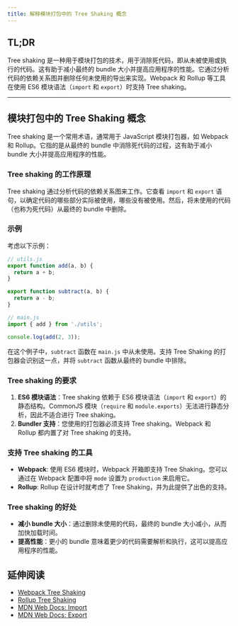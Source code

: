 ```yaml
---
title: 解释模块打包中的 Tree Shaking 概念
---
```


## TL;DR

Tree shaking 是一种用于模块打包的技术，用于消除死代码，即从未被使用或执行的代码。这有助于减小最终的 bundle 大小并提高应用程序的性能。它通过分析代码的依赖关系图并删除任何未使用的导出来实现。Webpack 和 Rollup 等工具在使用 ES6 模块语法（`import` 和 `export`）时支持 Tree shaking。

***

## 模块打包中的 Tree Shaking 概念

Tree shaking 是一个常用术语，通常用于 JavaScript 模块打包器，如 Webpack 和 Rollup。它指的是从最终的 bundle 中消除死代码的过程，这有助于减小 bundle 大小并提高应用程序的性能。

### Tree shaking 的工作原理

Tree shaking 通过分析代码的依赖关系图来工作。它查看 `import` 和 `export` 语句，以确定代码的哪些部分实际被使用，哪些没有被使用。然后，将未使用的代码（也称为死代码）从最终的 bundle 中删除。

### 示例

考虑以下示例：

```js
// utils.js
export function add(a, b) {
  return a + b;
}

export function subtract(a, b) {
  return a - b;
}

// main.js
import { add } from './utils';

console.log(add(2, 3));
```

在这个例子中，`subtract` 函数在 `main.js` 中从未使用。支持 Tree Shaking 的打包器会识别这一点，并将 `subtract` 函数从最终的 bundle 中排除。

### Tree shaking 的要求

1. **ES6 模块语法**：Tree shaking 依赖于 ES6 模块语法（`import` 和 `export`）的静态结构。CommonJS 模块（`require` 和 `module.exports`）无法进行静态分析，因此不适合进行 Tree shaking。
2. **Bundler 支持**：您使用的打包器必须支持 Tree shaking。Webpack 和 Rollup 都内置了对 Tree shaking 的支持。

### 支持 Tree shaking 的工具

* **Webpack**: 使用 ES6 模块时，Webpack 开箱即支持 Tree Shaking。您可以通过在 Webpack 配置中将 `mode` 设置为 `production` 来启用它。
* **Rollup**: Rollup 在设计时就考虑了 Tree Shaking，并为此提供了出色的支持。

### Tree shaking 的好处

* **减小 bundle 大小**：通过删除未使用的代码，最终的 bundle 大小减小，从而加快加载时间。
* **提高性能**：更小的 bundle 意味着更少的代码需要解析和执行，这可以提高应用程序的性能。

## 延伸阅读

* [Webpack Tree Shaking](https://webpack.js.org/guides/tree-shaking/)
* [Rollup Tree Shaking](https://rollupjs.org/guide/en/#tree-shaking)
* [MDN Web Docs: Import](https://developer.mozilla.org/en-US/docs/Web/JavaScript/Reference/Statements/import)
* [MDN Web Docs: Export](https://developer.mozilla.org/en-US/docs/Web/JavaScript/Reference/Statements/export)
